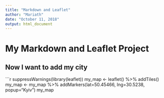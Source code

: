 ```yaml
---
title: "Markdown and Leaflet"
author: "Mariath"
date: "October 11, 2018"
output: html_document
---
```


# My Markdown and Leaflet Project

## Now I want to add my city
```r
suppressWarnings(library(leaflet))
my_map <- leaflet() %>% 
  addTiles()
my_map <- my_map %>%
  addMarkers(lat=50.45466, lng=30.5238, 
             popup="Kyiv")
my_map